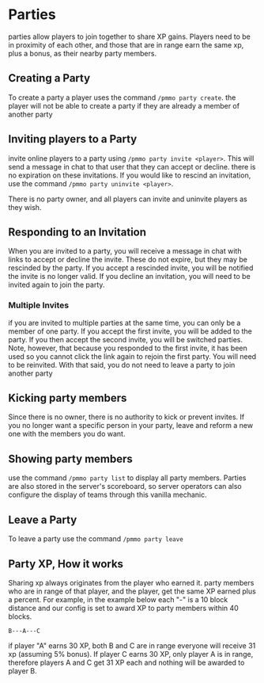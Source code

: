 # Parties
parties allow players to join together to share XP gains.  Players need to be in proximity of each other, and those that are in range earn the same xp, plus a bonus, as their nearby party members.

## Creating a Party
To create a party a player uses the command `/pmmo party create`. the player will not be able to create a party if they are already a member of another party

## Inviting players to a Party
invite online players to a party using `/pmmo party invite <player>`. This will send a message in chat to that user that they can accept or decline.  there is no expiration on these invitations.  If you would like to rescind an invitation, use the command `/pmmo party uninvite <player>`.

There is no party owner, and all players can invite and uninvite players as they wish.

## Responding to an Invitation
When you are invited to a party, you will receive a message in chat with links to accept or decline the invite.  These do not expire, but they may be rescinded by the party.  If you accept a rescinded invite, you will be notified the invite is no longer valid.  If you decline an invitation, you will need to be invited again to join the party.

### Multiple Invites
if you are invited to multiple parties at the same time, you can only be a member of one party.  If you accept the first invite, you will be added to the party.  If you then accept the second invite, you will be switched parties.  Note, however, that because you responded to the first invite, it has been used so you cannot click the link again to rejoin the first party.  You will need to be reinvited.  With that said, you do not need to leave a party to join another party

## Kicking party members
Since there is no owner, there is no authority to kick or prevent invites.  If you no longer want a specific person in your party, leave and reform a new one with the members you do want.

## Showing party members
use the command `/pmmo party list` to display all party members.  Parties are also stored in the server's scoreboard, so server operators can also configure the display of teams through this vanilla mechanic.

## Leave a Party
To leave a party use the command `/pmmo party leave`

## Party XP, How it works
Sharing xp always originates from the player who earned it.  party members who are in range of that player, and the player, get the same XP earned plus a percent.  For example, in the example below each "-" is a 10 block distance and our config is set to award XP to party members within 40 blocks.
```
B---A---C
```
if player "A" earns 30 XP, both B and C are in range everyone will receive 31 xp (assuming 5% bonus).  If player C earns 30 XP, only player A is in range, therefore players A and C get 31 XP each and nothing will be awarded to player B.